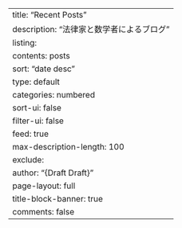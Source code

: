 ---
title: "Recent Posts"
description: "法律家と数学者によるブログ"
listing:
  contents: posts
  sort: "date desc"
  type: default
  categories: numbered
  sort-ui: false
  filter-ui: false
  feed: true
  max-description-length: 100
  exclude: 
    author: "{Draft Draft}"
page-layout: full
title-block-banner: true
comments: false
---